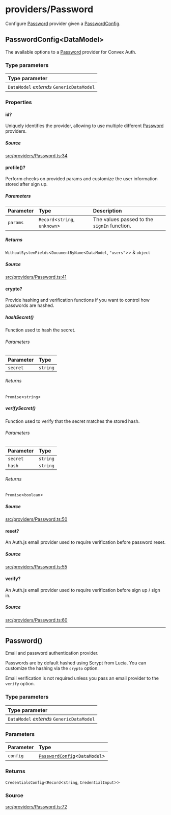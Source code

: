 # providers/Password

Configure [Password](Password.mdx#password) provider given a [PasswordConfig](Password.mdx#passwordconfigdatamodel).

## PasswordConfig\<DataModel\>

The available options to a [Password](Password.mdx#password) provider for Convex Auth.

<h3 class="nx-font-semibold nx-tracking-tight nx-text-slate-900 dark:nx-text-slate-100 nx-mt-8 nx-text-2xl">Type parameters</h3>

| Type parameter |
| :------ |
| `DataModel` *extends* `GenericDataModel` |

<h3 class="nx-font-semibold nx-tracking-tight nx-text-slate-900 dark:nx-text-slate-100 nx-mt-8 nx-text-2xl">Properties</h3>

#### id?


Uniquely identifies the provider, allowing to use
multiple different [Password](Password.mdx#password) providers.

<h5 class="nx-font-semibold nx-tracking-tight nx-text-slate-900 dark:nx-text-slate-100 nx-mt-8 nx-text-lg">Source</h5>

[src/providers/Password.ts:34](https://github.com/get-convex/convex-auth/blob/main/src/providers/Password.ts#L34)

#### profile()?


Perform checks on provided params and customize the user
information stored after sign up.

<h5 class="nx-font-semibold nx-tracking-tight nx-text-slate-900 dark:nx-text-slate-100 nx-mt-8 nx-text-lg">Parameters</h5>

| Parameter | Type | Description |
| :------ | :------ | :------ |
| `params` | `Record`\<`string`, `unknown`\> | The values passed to the `signIn` function. |

<h5 class="nx-font-semibold nx-tracking-tight nx-text-slate-900 dark:nx-text-slate-100 nx-mt-8 nx-text-lg">Returns</h5>

`WithoutSystemFields`\<`DocumentByName`\<`DataModel`, `"users"`\>\> & `object`

<h5 class="nx-font-semibold nx-tracking-tight nx-text-slate-900 dark:nx-text-slate-100 nx-mt-8 nx-text-lg">Source</h5>

[src/providers/Password.ts:41](https://github.com/get-convex/convex-auth/blob/main/src/providers/Password.ts#L41)

#### crypto?


Provide hashing and verification functions if you want to control
how passwords are hashed.

##### hashSecret()


Function used to hash the secret.

<h6 class="nx-font-semibold nx-tracking-tight nx-text-slate-900 dark:nx-text-slate-100 nx-mt-8 nx-text-lg">Parameters</h6>

| Parameter | Type |
| :------ | :------ |
| `secret` | `string` |

<h6 class="nx-font-semibold nx-tracking-tight nx-text-slate-900 dark:nx-text-slate-100 nx-mt-8 nx-text-lg">Returns</h6>

`Promise`\<`string`\>

##### verifySecret()


Function used to verify that the secret
matches the stored hash.

<h6 class="nx-font-semibold nx-tracking-tight nx-text-slate-900 dark:nx-text-slate-100 nx-mt-8 nx-text-lg">Parameters</h6>

| Parameter | Type |
| :------ | :------ |
| `secret` | `string` |
| `hash` | `string` |

<h6 class="nx-font-semibold nx-tracking-tight nx-text-slate-900 dark:nx-text-slate-100 nx-mt-8 nx-text-lg">Returns</h6>

`Promise`\<`boolean`\>

<h5 class="nx-font-semibold nx-tracking-tight nx-text-slate-900 dark:nx-text-slate-100 nx-mt-8 nx-text-lg">Source</h5>

[src/providers/Password.ts:50](https://github.com/get-convex/convex-auth/blob/main/src/providers/Password.ts#L50)

#### reset?


An Auth.js email provider used to require verification
before password reset.

<h5 class="nx-font-semibold nx-tracking-tight nx-text-slate-900 dark:nx-text-slate-100 nx-mt-8 nx-text-lg">Source</h5>

[src/providers/Password.ts:55](https://github.com/get-convex/convex-auth/blob/main/src/providers/Password.ts#L55)

#### verify?


An Auth.js email provider used to require verification
before sign up / sign in.

<h5 class="nx-font-semibold nx-tracking-tight nx-text-slate-900 dark:nx-text-slate-100 nx-mt-8 nx-text-lg">Source</h5>

[src/providers/Password.ts:60](https://github.com/get-convex/convex-auth/blob/main/src/providers/Password.ts#L60)

***

## Password()


Email and password authentication provider.

Passwords are by default hashed using Scrypt from Lucia.
You can customize the hashing via the `crypto` option.

Email verification is not required unless you pass
an email provider to the `verify` option.

<h3 class="nx-font-semibold nx-tracking-tight nx-text-slate-900 dark:nx-text-slate-100 nx-mt-8 nx-text-2xl">Type parameters</h3>

| Type parameter |
| :------ |
| `DataModel` *extends* `GenericDataModel` |

<h3 class="nx-font-semibold nx-tracking-tight nx-text-slate-900 dark:nx-text-slate-100 nx-mt-8 nx-text-2xl">Parameters</h3>

| Parameter | Type |
| :------ | :------ |
| `config` | [`PasswordConfig`](Password.mdx#passwordconfigdatamodel)\<`DataModel`\> |

<h3 class="nx-font-semibold nx-tracking-tight nx-text-slate-900 dark:nx-text-slate-100 nx-mt-8 nx-text-2xl">Returns</h3>

`CredentialsConfig`\<`Record`\<`string`, `CredentialInput`\>\>

<h3 class="nx-font-semibold nx-tracking-tight nx-text-slate-900 dark:nx-text-slate-100 nx-mt-8 nx-text-2xl">Source</h3>

[src/providers/Password.ts:72](https://github.com/get-convex/convex-auth/blob/main/src/providers/Password.ts#L72)
